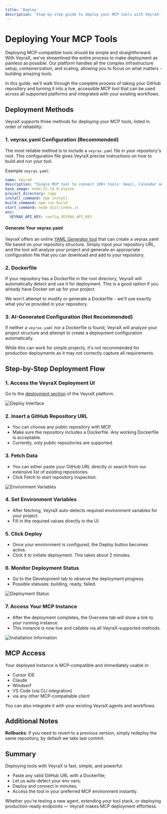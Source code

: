 ```yaml
---
title: 'Deploy'
description: 'Step-by-step guide to deploy your MCP tools with VeyraX'
---
```


# Deploying Your MCP Tools

Deploying MCP-compatible tools should be simple and straightforward. With VeyraX, we've streamlined the entire process to make deployment as painless as possible. Our platform handles all the complex infrastructure setup, containerization, and scaling, allowing you to focus on what matters - building amazing tools.

In this guide, we'll walk through the complete process of taking your GitHub repository and turning it into a live, accessible MCP tool that can be used across all supported platforms and integrated with your existing workflows.

## Deployment Methods

VeyraX supports three methods for deploying your MCP tools, listed in order of reliability:

### 1. veyrax.yaml Configuration (Recommended)

The most reliable method is to include a `veyrax.yaml` file in your repository's root. This configuration file gives VeyraX precise instructions on how to build and run your tool.

Example `veyrax.yaml`:

```yaml
name: VeyraX
description: "Single MCP tool to connect 100+ tools: Gmail, Calendar and more."
base_image: node:22.14.0-alpine
project_directory: /app
install_command: npm install
build_command: npm run build
start_command: node dist/index.js
env:
  VEYRAX_API_KEY: config.VEYRAX_API_KEY
```

#### Generate Your veyrax.yaml

VeyraX offers an online [YAML Generator tool](https://www.veyrax.com/deployment/generate-yaml) that can create a veyrax.yaml file based on your repository structure. Simply input your repository URL, and the tool will analyze your project and generate an appropriate configuration file that you can download and add to your repository.

### 2. Dockerfile

If your repository has a Dockerfile in the root directory, VeyraX will automatically detect and use it for deployment. This is a good option if you already have Docker set up for your project.

We won't attempt to modify or generate a Dockerfile - we'll use exactly what you've provided in your repository.

### 3. AI-Generated Configuration (Not Recommended)

If neither a `veyrax.yaml` nor a Dockerfile is found, VeyraX will analyze your project structure and attempt to create a deployment configuration automatically.

While this can work for simple projects, it's not recommended for production deployments as it may not correctly capture all requirements.

## Step-by-Step Deployment Flow

### 1. Access the VeyraX Deployment UI
Go to the [deployment section](https://www.veyrax.com/deployment/create) of the VeyraX platform.

![Deploy Interface](/images/deployment/deploy_1.png)

### 2. Insert a GitHub Repository URL
- You can choose any public repository with MCP.
- Make sure the repository includes a Dockerfile. Any working Dockerfile is acceptable.
- Currently, only public repositories are supported.

### 3. Fetch Data
- You can either paste your GitHub URL directly or search from our extensive list of existing repositories.
- Click Fetch to start repository inspection.

![Environment Variables](/images/deployment/deploy_2.png)

### 4. Set Environment Variables
- After fetching, VeyraX auto-detects required environment variables for your project.
- Fill in the required values directly in the UI.

### 5. Click Deploy
- Once your environment is configured, the Deploy button becomes active.
- Click it to initiate deployment. This takes about 2 minutes.

### 6. Monitor Deployment Status
- Go to the Development tab to observe the deployment progress.
- Possible statuses: building, ready, failed.

![Deployment Status](/images/deployment/deploy_3.png)

### 7. Access Your MCP Instance
- After the deployment completes, the Overview tab will show a link to your running instance.
- This instance is now live and callable via all VeyraX-supported methods.

![Installation Information](/images/deployment/deploy_4.png)

## MCP Access

Your deployed instance is MCP-compatible and immediately usable in:
- Cursor IDE
- Claude
- Windserf
- VS Code (via CLI integration)
- via any other MCP-compatiable client

You can also integrate it with your existing VeyraX agents and workflows.

## Additional Notes

**Rollbacks**: If you need to revert to a previous version, simply redeploy the same repository, by default we take last commit.

## Summary

Deploying tools with VeyraX is fast, simple, and powerful:
- Paste any valid GitHub URL with a Dockerfile;
- Let us auto-detect your env vars;
- Deploy and connect in minutes;
- Access the tool in your preferred MCP environment instantly.

Whether you're testing a new agent, extending your tool stack, or deploying production-ready endpoints — VeyraX makes MCP deployment effortless.
